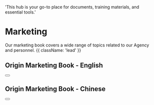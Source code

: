   'This hub is your go-to place for documents, training materials, and essential tools.'

# Marketing

Our marketing book covers a wide range of topics related to our Agency and personnel. {{ className: 'lead' }}

## Origin Marketing Book - English

<div className="not-prose">
  <Button
    href="https://www.origininvestigations.com/book"
    variant="text"
    arrow="right"
    children="Click here to view the book"
  />
</div>

## Origin Marketing Book - Chinese

<div className="not-prose">
  <Button
    href="https://www.origininvestigations.com/book-cn"
    variant="text"
    arrow="right"
    children="Click here to view the book"
  />
</div>
